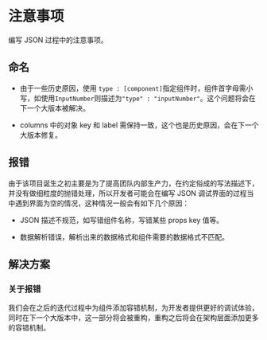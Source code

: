 # 注意事项

编写 JSON 过程中的注意事项。

## 命名

- 由于一些历史原因，使用 `type : [component]`指定组件时，组件首字母需小写，如使用`InputNumber`则描述为`"type" : "inputNumber"`。这个问题将会在下一个大版本被解决。

- columns 中的对象 key 和 label 需保持一致，这个也是历史原因，会在下一个大版本修复。

## 报错

由于该项目诞生之初主要是为了提高团队内部生产力，在约定俗成的写法描述下，并没有做细粒度的抛错处理，所以开发者可能会在编写 JSON 调试界面的过程当中遇到界面为空的情况，这种情况一般会有如下几个原因：

- JSON 描述不规范，如写错组件名称，写错某些 props key 值等。

- 数据解析错误，解析出来的数据格式和组件需要的数据格式不匹配。

## 解决方案

### 关于报错

我们会在之后的迭代过程中为组件添加容错机制，为开发者提供更好的调试体验，同时在下一个大版本中，这一部分将会被重构，重构之后将会在架构层面添加更多的容错机制。
